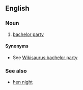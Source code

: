 ==English==

===Noun===
{{en-noun}}

# {{lb|en|British}} [[bachelor party]]

====Synonyms====
* See [[Wikisaurus:bachelor party]]

===See also===
* [[hen night]]
